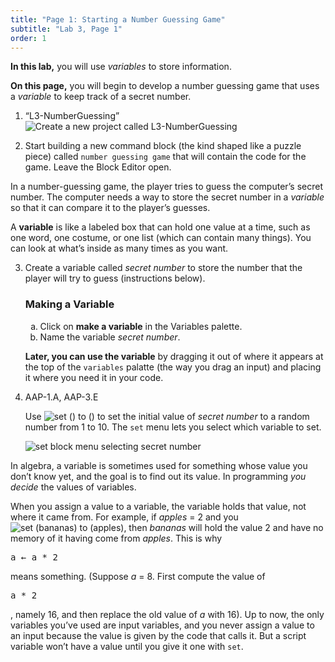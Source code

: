 ```yaml
---
title: "Page 1: Starting a Number Guessing Game"
subtitle: "Lab 3, Page 1"
order: 1
---
```


::: learn
<p><strong>In this lab,</strong> you will use <em>variables</em> to store information.</p>

<p><strong>On this page,</strong> you will begin to develop a number guessing game that uses a <em>variable</em> to keep track of a secret number.</p>
:::

<!--## Using a Script Variable-->

::: {#first .forYouToDo}
<ol>

<li>

::: newProject
["L3-NumberGuessing"]{.text}<img src="/img/icons/new-project-called.png" title="Create a new project called L3-NumberGuessing" alt="Create a new project called L3-NumberGuessing"/>
:::

</li>

<li>Start building a new command block (the kind shaped like a puzzle piece) called <code>number guessing game</code> that will contain the code for the game. Leave the Block Editor open.</li>

</ol>
:::

<p>In a number-guessing game, the player tries to guess the computer's secret number. The computer needs a way to store the secret number in a <em>variable</em> so that it can compare it to the player's guesses.<br /></p>


<p>A <strong>variable</strong> is like a labeled box that can hold one value at a time, such as one word, one costume, or one list (which can contain many things). You can look at what's inside as many times as you want.</p>


::: {.forYouToDo style="clear: right;"}
<ol start="3">

<li>

Create a variable called <var>secret number</var> to store the number that the player will try to guess (instructions below).

::: narrower
### <strong>Making a Variable</strong>

<ol type="a">

<li>Click on <strong>make a variable</strong> in the Variables palette.<br /> </li>

<li>Name the variable <var>secret number</var>.</li>

</ol>

<strong>Later, you can use the variable</strong> by dragging it out of where it appears at the top of the <code>variables</code> palatte (the way you drag an input) and placing it where you need it in your code.
:::

</li>

<li>

::: comment
AAP-1.A, AAP-3.E
:::

Use <img src="/img/blocks/set-empty.png" title="set () to ()" alt="set () to ()" class="inline nopadtb"/> to set the initial value of <var>secret number</var> to a random number from 1 to 10. The <code>set</code> menu lets you select which variable to set. <br />

<img src="/img/2-complexity/set-secret-number-menu.jpg" title="set block menu selecting secret number" alt="set block menu selecting secret number" class="indent"/>

</li>

</ol>
:::


::: endnote
<p>In algebra, a variable is sometimes used for something whose value you don't know yet, and the goal is to find out its value. In programming <em>you decide</em> the values of variables.</p>
:::

::: pseudop
When you assign a value to a variable, the variable holds that value, not where it came from. For example, if <var>apples</var> = 2 and you <img src="/img/2-complexity/set-bananas-to-apples.png" title="set (bananas) to (apples)" alt="set (bananas) to (apples)"/>, then <var>bananas</var> will hold the value 2 and have no memory of it having come from <var>apples</var>. This is why

```{=html}
<pre class="inline">a &larr; a * 2</pre>
```
means something. (Suppose <var>a</var> = 8. First compute the value of

```{=html}
<pre class="inline">a * 2</pre>
```
, namely 16, and then replace the old value of <var>a</var> with 16). Up to now, the only variables you've used are input variables, and you never assign a value to an input because the value is given by the code that calls it. But a script variable won't have a value until you give it one with <code>set</code>.
:::
